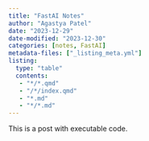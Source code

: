 ```yaml
---
title: "FastAI Notes"
author: "Agastya Patel"
date: "2023-12-29"
date-modified: "2023-12-30"
categories: [notes, FastAI]
metadata-files: ["_listing_meta.yml"]
listing:
  type: "table"
  contents: 
   - "*/*.qmd"
   - "/*/index.qmd"
   - "*.md"
   - "*/*.md"
---
```


This is a post with executable code.

